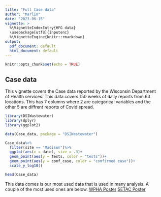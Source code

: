 ```yaml
---
title: "Full Case data"
author: "Marlin"
date: "2023-06-15"
vignette: >
  %\VignetteIndexEntry{HFG data}
  \usepackage[utf8]{inputenc}
  %\VignetteEngine{knitr::rmarkdown}
output:
  pdf_document: default
  html_document: default
---
```


```r
knitr::opts_chunk$set(echo = TRUE)
```

## Case data

This vignette covers the Case data reported by the Wisconsin Department of Health services. This data covers 150 weeks of daily reports from 63 locations. This has 7 columns where 2 are categorical variables and the other 5 are diffrent reports of Covid spread.


```r
library(DSIWastewater)
library(dplyr)
library(ggplot2)

data(Case_data, package = "DSIWastewater")
```

```r
Case_data%>%
  filter(site == "Madison")%>%
  ggplot(aes(x = date), size = .3)+
  geom_point(aes(y = tests, color = "tests"))+
  geom_point(aes(y = conf_case, color = "confirmed case"))+
  scale_y_log10()
```


```r
head(Case_data)
```



This data comes is our most used data that is used in many analysis. A couple of the most used ones are below.
[WPHA Poster](https://github.com/AFIDSI/Covid19-Wastewater-Analysis/blob/main/conclusions/WPHA-Poster/WPHA-Poster.pdf)
[SETAC Poster](https://github.com/AFIDSI/Covid19-Wastewater-Analysis/blob/main/conclusions/SETAC-Poster/SETAC-Poster.pdf)